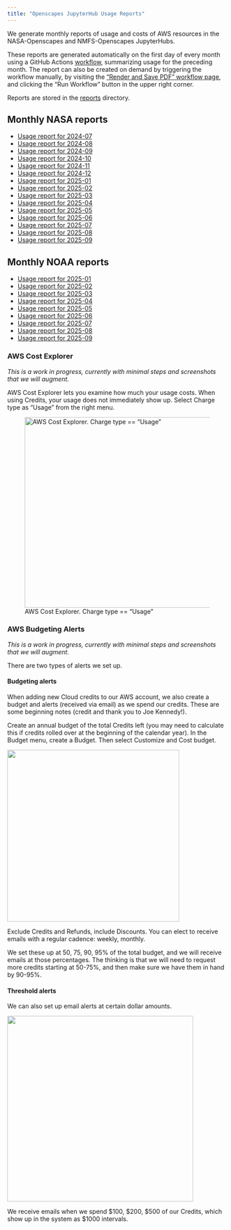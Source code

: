 ```yaml
---
title: "Openscapes JupyterHub Usage Reports"
---
```


We generate monthly reports of usage and costs of AWS resources in the 
NASA-Openscapes and NMFS-Openscapes JupyterHubs.

These reports are generated automatically on the first day of every month using a 
GitHub Actions [workflow](https://github.com/Openscapes/openscapes.cloud/blob/main/.github/workflows/create-usage-report.yml), summarizing 
usage for the preceding month. The report can also be created on demand by 
triggering the workflow manually, by visiting the 
["Render and Save PDF" workflow page](https://github.com/openscapes/openscapes.cloud/actions/workflows/create-usage-report.yml), 
and clicking the "Run Workflow" button in the upper right corner.

Reports are stored in the [reports](_hub-usage-reporting/reports/) directory.

## Monthly NASA reports

- [Usage report for 2024-07](_hub-usage-reporting/reports/aws-usage-report_2024-07.pdf)
- [Usage report for 2024-08](_hub-usage-reporting/reports/aws-usage-report_2024-08.pdf)
- [Usage report for 2024-09](_hub-usage-reporting/reports/aws-usage-report_2024-09.pdf)
- [Usage report for 2024-10](_hub-usage-reporting/reports/aws-usage-report_2024-10.pdf)
- [Usage report for 2024-11](_hub-usage-reporting/reports/aws-usage-report_2024-11.pdf)
- [Usage report for 2024-12](_hub-usage-reporting/reports/aws-usage-report_2024-12.pdf)
- [Usage report for 2025-01](_hub-usage-reporting/reports/aws-usage-report-nasa_2025-01.pdf)
- [Usage report for 2025-02](_hub-usage-reporting/reports/aws-usage-report-nasa_2025-02.pdf)
- [Usage report for 2025-03](_hub-usage-reporting/reports/aws-usage-report-nasa_2025-03.pdf)
- [Usage report for 2025-04](_hub-usage-reporting/reports/aws-usage-report-nasa_2025-04.pdf)
- [Usage report for 2025-05](_hub-usage-reporting/reports/aws-usage-report-nasa_2025-05.pdf)
- [Usage report for 2025-06](_hub-usage-reporting/reports/aws-usage-report-nasa_2025-06.pdf)
- [Usage report for 2025-07](_hub-usage-reporting/reports/aws-usage-report-nasa_2025-07.pdf)
- [Usage report for 2025-08](_hub-usage-reporting/reports/aws-usage-report-nasa_2025-08.pdf)
- [Usage report for 2025-09](_hub-usage-reporting/reports/aws-usage-report-nasa_2025-09.pdf)
<!-- last-nasa-report -->

## Monthly NOAA reports

- [Usage report for 2025-01](_hub-usage-reporting/reports/aws-usage-report-noaa_2025-01.pdf)
- [Usage report for 2025-02](_hub-usage-reporting/reports/aws-usage-report-noaa_2025-02.pdf)
- [Usage report for 2025-03](_hub-usage-reporting/reports/aws-usage-report-noaa_2025-03.pdf)
- [Usage report for 2025-04](_hub-usage-reporting/reports/aws-usage-report-noaa_2025-04.pdf)
- [Usage report for 2025-05](_hub-usage-reporting/reports/aws-usage-report-noaa_2025-05.pdf)
- [Usage report for 2025-06](_hub-usage-reporting/reports/aws-usage-report-noaa_2025-06.pdf)
- [Usage report for 2025-07](_hub-usage-reporting/reports/aws-usage-report-noaa_2025-07.pdf)
- [Usage report for 2025-08](_hub-usage-reporting/reports/aws-usage-report-noaa_2025-08.pdf)
- [Usage report for 2025-09](_hub-usage-reporting/reports/aws-usage-report-noaa_2025-09.pdf)
<!-- last-noaa-report -->

### AWS Cost Explorer

*This is a work in progress, currently with minimal steps and screenshots that we will augment.*

AWS Cost Explorer lets you examine how much your usage costs. When using Credits, your usage does not immediately show up. Select Charge type as "Usage" from the right menu.

![AWS Cost Explorer. Charge type == "Usage"](images/cost-explorer-usage.png){fig-align="center" width="437"}

### AWS Budgeting Alerts

*This is a work in progress, currently with minimal steps and screenshots that we will augment.*

There are two types of alerts we set up.

#### Budgeting alerts

When adding new Cloud credits to our AWS account, we also create a budget and alerts (received via email) as we spend our credits. These are some beginning notes (credit and thank you to Joe Kennedy!).

Create an annual budget of the total Credits left (you may need to calculate this if credits rolled over at the beginning of the calendar year). In the Budget menu, create a Budget. Then select Customize and Cost budget.

![](images/choose-budget-type.png){fig-align="center" width="394"}

Exclude Credits and Refunds, include Discounts. You can elect to receive emails with a regular cadence: weekly, monthly.

We set these up at 50, 75, 90, 95% of the total budget, and we will receive emails at those percentages. The thinking is that we will need to request more credits starting at 50-75%, and then make sure we have them in hand by 90-95%.

#### Threshold alerts

We can also set up email alerts at certain dollar amounts.

![](images/budget-threshold-alerts.png){fig-align="center" width="426"}

We receive emails when we spend \$100, \$200, \$500 of our Credits, which show up in the system as \$1000 intervals.
